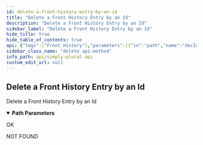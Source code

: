 ```yaml
---
id: delete-a-front-history-entry-by-an-id
title: "Delete a Front History Entry by an Id"
description: "Delete a Front History Entry by an Id"
sidebar_label: "Delete a Front History Entry by an Id"
hide_title: true
hide_table_of_contents: true
api: {"tags":["Front History"],"parameters":[{"in":"path","name":"docId","schema":{"type":"string"},"required":true,"description":"String Id of the document"}],"responses":{"200":{"description":"OK"},"404":{"description":"NOT FOUND"}},"description":"Delete a Front History Entry by an Id","method":"delete","path":"/v1/frontHistory/{docId}","servers":[{"url":"https://api.apparyllis.com:8443"},{"url":"https://devapi.apparyllis.com"}],"info":{"title":"Simply Plural API","description":"This is a work-in-progress API definition. If you need to know specifcs, please go to https://github.com/ApparyllisOrg/SimplyPluralApi/blob/main/src/api/v1/routes.ts","version":"1.0"},"postman":{"name":"Delete a Front History Entry by an Id","description":{"type":"text/plain"},"url":{"path":["v1","frontHistory",":docId"],"host":["{{baseUrl}}"],"query":[],"variable":[{"disabled":false,"description":{"content":"(Required) String Id of the document","type":"text/plain"},"type":"any","value":"","key":"docId"}]},"method":"DELETE"}}
sidebar_class_name: "delete api-method"
info_path: api/simply-plural-api
custom_edit_url: null
---
```



## Delete a Front History Entry by an Id



Delete a Front History Entry by an Id

<details style={{"marginBottom":"1rem"}} data-collapsed={false} open={true}><summary style={{}}><strong>Path Parameters</strong></summary><div><ul><ParamsItem className={"paramsItem"} param={{"in":"path","name":"docId","schema":{"type":"string"},"required":true,"description":"String Id of the document"}}></ParamsItem></ul></div></details><div><ApiTabs><TabItem label={"200"} value={"200"}><div>

OK

</div><div></div></TabItem><TabItem label={"404"} value={"404"}><div>

NOT FOUND

</div><div></div></TabItem></ApiTabs></div>
      